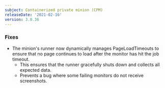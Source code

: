 ```yaml
---
subject: Containerized private minion (CPM)
releaseDate: '2021-02-16'
version: 3.0.36
---
```


### Fixes

* The minion's runner now dynamically manages PageLoadTimeouts to ensure that no page continues to load after the monitor has hit the job timeout.
  * This ensures that the runner gracefully shuts down and collects all expected data.
  * Prevents a bug where some failing monitors do not receive screenshots.
